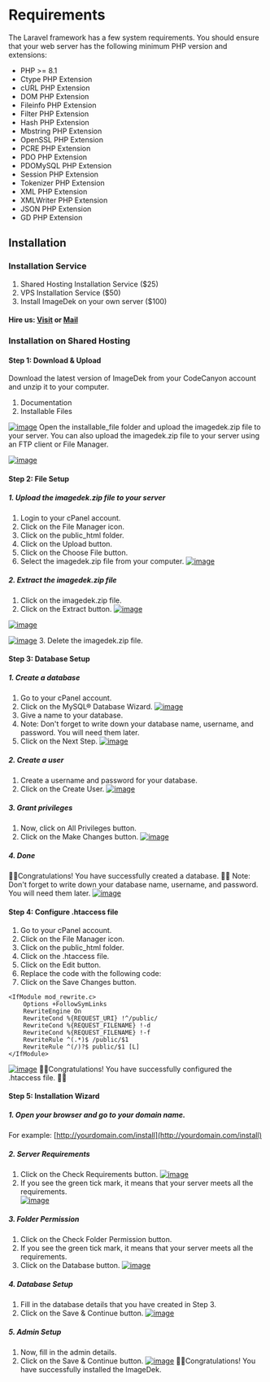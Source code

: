 # Requirements
The Laravel framework has a few system requirements. You should ensure that your web server has the following minimum PHP version and extensions:
* PHP >= 8.1
* Ctype PHP Extension
* cURL PHP Extension
* DOM PHP Extension
* Fileinfo PHP Extension
* Filter PHP Extension
* Hash PHP Extension
* Mbstring PHP Extension
* OpenSSL PHP Extension
* PCRE PHP Extension
* PDO PHP Extension
* PDOMySQL PHP Extension
* Session PHP Extension
* Tokenizer PHP Extension
* XML PHP Extension
* XMLWriter PHP Extension
* JSON PHP Extension
* GD PHP Extension

## Installation
### Installation Service
1. Shared Hosting Installation Service ($25)
2. VPS Installation Service ($50)
3. Install ImageDek on your own server ($100)

#### Hire us: [Visit](https://codecanyon.net/user/designing-world#contact) or [Mail](mailto:care.designingworld@gmail.com)

### Installation on Shared Hosting
#### Step 1: Download & Upload
Download the latest version of ImageDek from your CodeCanyon account and unzip it to your computer.
1. Documentation
2. Installable Files

[![image](https://www.linkpicture.com/q/Screenshot-from-2023-03-19-16-51-14.png)](https://www.linkpicture.com/view.php?img=LPic6416ea12287a91180468548)
Open the installable_file folder and upload the imagedek.zip file to your server. You can also upload the imagedek.zip file to your server using an FTP client or File Manager.

[![image](https://www.linkpicture.com/q/Screenshot-from-2023-03-19-16-55-01.png)](https://www.linkpicture.com/view.php?img=LPic6416ea12287a91180468548)

#### Step 2: File Setup
##### 1. Upload the imagedek.zip file to your server
1. Login to your cPanel account.
2. Click on the File Manager icon.
3. Click on the public_html folder.
4. Click on the Upload button.
5. Click on the Choose File button.
6. Select the imagedek.zip file from your computer.
[![image](https://www.linkpicture.com/q/Screenshot-from-2023-03-19-16-59-30.png)](https://www.linkpicture.com/view.php?img=LPic6416eb1d6a173995650596)

##### 2. Extract the imagedek.zip file
1. Click on the imagedek.zip file.
2. Click on the Extract button.
[![image](https://www.linkpicture.com/q/Screenshot-from-2023-03-19-17-00-10.png)](https://www.linkpicture.com/view.php?img=LPic6416eb593d8a01165894817)


[![image](https://www.linkpicture.com/q/Screenshot-from-2023-03-19-17-00-14.png)](https://www.linkpicture.com/view.php?img=LPic6416eb593d8a01165894817)


[![image](https://www.linkpicture.com/q/Screenshot-from-2023-03-19-17-00-31.png)](https://www.linkpicture.com/view.php?img=LPic6416eb593d8a01165894817)
3. Delete the imagedek.zip file.

#### Step 3: Database Setup
##### 1. Create a database
1. Go to your cPanel account.
2. Click on the MySQL® Database Wizard.
[![image](https://www.linkpicture.com/q/Screenshot-from-2023-03-19-16-51-15.png)](https://www.linkpicture.com/view.php?img=LPic6416ec0d85c0c1358560332)
3. Give a name to your database.
4. Note: Don't forget to write down your database name, username, and password. You will need them later.
5. Click on the Next Step.
[![image](https://www.linkpicture.com/q/Screenshot-from-2023-03-19-17-04-31.png)](https://www.linkpicture.com/view.php?img=LPic6416ec967d8642056920152)

##### 2. Create a user
1. Create a username and password for your database.
2. Click on the Create User.
[![image](https://www.linkpicture.com/q/Screenshot-from-2023-03-19-17-07-27_1.png)](https://www.linkpicture.com/view.php?img=LPic6416ed74f415d696687038)

##### 3. Grant privileges
1. Now, click on All Privileges button.
2. Click on the Make Changes button.
[![image](https://www.linkpicture.com/q/Screenshot-from-2023-03-19-17-07-46_1.png)](https://www.linkpicture.com/view.php?img=LPic6416ed74f415d696687038)

##### 4. Done
🥳🎉Congratulations! You have successfully created a database. 🎉🥳
Note: Don't forget to write down your database name, username, and password. You will need them later.
[![image](https://www.linkpicture.com/q/Screenshot-from-2023-03-19-17-07-51_1.png)](https://www.linkpicture.com/view.php?img=LPic6416ed74f415d696687038)

#### Step 4: Configure .htaccess file
1. Go to your cPanel account.
2. Click on the File Manager icon.
3. Click on the public_html folder.
4. Click on the .htaccess file.
5. Click on the Edit button.
6. Replace the code with the following code:
7. Click on the Save Changes button.
```
<IfModule mod_rewrite.c>
    Options +FollowSymLinks
    RewriteEngine On
    RewriteCond %{REQUEST_URI} !^/public/
    RewriteCond %{REQUEST_FILENAME} !-d
    RewriteCond %{REQUEST_FILENAME} !-f
    RewriteRule ^(.*)$ /public/$1
    RewriteRule ^(/)?$ public/$1 [L]
</IfModule>
```
[![image](https://www.linkpicture.com/q/Screenshot-from-2023-03-19-17-13-15.png)](https://www.linkpicture.com/view.php?img=LPic6416ee59ab7e01110322383)
🥳🎉Congratulations! You have successfully configured the .htaccess file. 🎉🥳

#### Step 5: Installation Wizard
##### 1. Open your browser and go to your domain name.
For example: [http://yourdomain.com/install](http://yourdomain.com/install)
##### 2. Server Requirements
1. Click on the Check Requirements button.
[![image](https://www.linkpicture.com/q/Screenshot-from-2023-03-19-17-15-34.png)](https://www.linkpicture.com/view.php?img=LPic6416efdd50c9b1008487652)
2. If you see the green tick mark, it means that your server meets all the requirements. <br/>
[![image](https://www.linkpicture.com/q/Screenshot-from-2023-03-19-17-16-58.png)](https://www.linkpicture.com/view.php?img=LPic6416efdd50c9b1008487652)

##### 3. Folder Permission
1. Click on the Check Folder Permission button.
2. If you see the green tick mark, it means that your server meets all the requirements. <br/>
3. Click on the Database button.
[![image](https://www.linkpicture.com/q/Screenshot-from-2023-03-19-17-17-05.png)](https://www.linkpicture.com/view.php?img=LPic6416efdd50c9b1008487652)

##### 4. Database Setup
1. Fill in the database details that you have created in Step 3.
2. Click on the Save & Continue button.
[![image](https://www.linkpicture.com/q/Screenshot-from-2023-03-19-17-19-04.png)](https://www.linkpicture.com/view.php?img=LPic6416efdd50c9b1008487652)

##### 5. Admin Setup
1. Now, fill in the admin details.
2. Click on the Save & Continue button.
[![image](https://www.linkpicture.com/q/Screenshot-from-2023-03-19-17-19-32.png)](https://www.linkpicture.com/view.php?img=LPic6416efdd50c9b1008487652)
🥳🎉Congratulations! You have successfully installed the ImageDek.